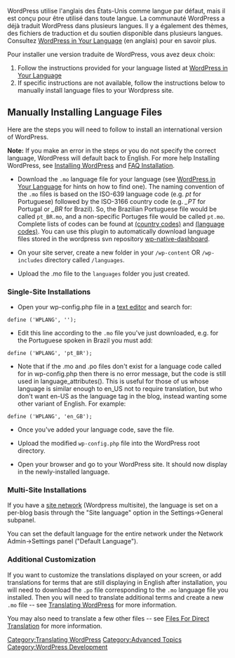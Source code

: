 {{Draft}} 

{{Languages|
{{en|Installing WordPress in Your Language}}
{{bs|Instalacija WordPressa na vašem jeziku}}
{{fr|Installer WordPress dans votre langue}}
{{ja|Installing WordPress in Your Language}}
{{pt-br|Instalando WordPress em seu Idioma}}
{{sk|Inštalácia WordPress vo vašom jazyku}}
{{zh-cn|使用您的母语安装WordPress}}
}}

WordPress utilise l'anglais des États-Unis comme langue par défaut, mais il est conçu pour être utilisé dans toute langue. La communauté WordPress a déjà traduit WordPress dans plusieurs langues. Il y a également des thèmes, des fichiers de traduction et du soutien disponible dans plusieurs langues. Consultez [[WordPress in Your Language]] (en anglais) pour en savoir plus. 

Pour installer une version traduite de WordPress, vous avez deux choix:

# Follow the instructions provided for your language listed at [[WordPress in Your Language]]
# If specific instructions are not available, follow the instructions below to manually install language files to your Wordpress site.

== Manually Installing Language Files ==

Here are the steps you will need to follow to install an international version of WordPress.

'''Note:''' If you make an error in the steps or you do not specify the correct language, WordPress will default back to English. For more help Installing WordPress, see [[Installing WordPress]] and [[FAQ Installation]].

* Download the <tt>.mo</tt> language file for your language (see [[WordPress in Your Language]] for hints on how to find one). The naming convention of the <tt>.mo</tt> files is based on the ISO-639 language code (e.g. ''pt'' for Portuguese) followed by the ISO-3166 country code (e.g. ''_PT'' for Portugal or ''_BR'' for Brazil). So, the Brazilian Portuguese file would be called <tt>pt_BR.mo</tt>, and a non-specific Portuges file would be called <tt>pt.mo</tt>.  Complete lists of codes can be found at  [http://www.gnu.org/software/gettext/manual/html_chapter/gettext_16.html#Country-Codes (country codes)]  and [http://www.gnu.org/software/gettext/manual/html_chapter/gettext_16.html#Language-Codes (language codes)].   You can use this plugin to automatically download language files stored in the wordpress svn repository [http://wordpress.org/extend/plugins/wp-native-dashboard/ wp-native-dashboard].

* On your site server, create a new folder in your <tt>/wp-content</tt> OR <tt>/wp-includes</tt> directory called <tt>/languages</tt>.

* Upload the .mo file to the <tt>languages</tt> folder you just created.

=== Single-Site Installations ===

* Open your wp-config.php file in a [[Glossary#Text_editor|text editor]] and search for:
<pre>define ('WPLANG', '');</pre>

* Edit this line according to the <tt>.mo</tt> file you've just downloaded, e.g. for the Portuguese spoken in Brazil you must add:
<pre>define ('WPLANG', 'pt_BR');</pre>

* Note that if the .mo and .po files don't exist for a language code called for in wp-config.php then there is no error message, but the code is still used in language_attributes(). This is useful for those of us whose language is similar enough to en_US not to require translation, but who don't want en-US as the language tag in the blog, instead wanting some other variant of English. For example:

<pre>define ('WPLANG', 'en_GB');</pre>

* Once you've added your language code, save the file.

*  Upload the modified <tt>wp-config.php</tt> file into the WordPress root directory.

* Open your browser and go to your WordPress site. It should now display in the newly-installed language.

=== Multi-Site Installations ===

If you have a [[Create_A_Network|site network]] (Wordpress multisite), the language is set on a per-blog basis through the "Site language" option in the Settings->General subpanel.

You can set the default language for the entire network under the Network Admin->Settings panel ("Default Language").

=== Additional Customization ===

If you want to customize the translations displayed on your screen, or add translations for terms that are still displaying in English after installation, you will need to download the <tt>.po</tt> file corresponding to the <tt>.mo</tt> language file you installed. Then you will need to translate additional terms and create a new <tt>.mo</tt> file -- see [[Translating WordPress]] for more information.

You may also need to translate a few other files -- see [[Files For Direct Translation]] for more information.

[[Category:Translating WordPress]]
[[Category:Advanced Topics]]
[[Category:WordPress Development]]